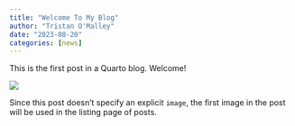 ```yaml
---
title: "Welcome To My Blog"
author: "Tristan O'Malley"
date: "2023-08-20"
categories: [news]
---
```


This is the first post in a Quarto blog. Welcome!

![](thumbnail.jpg)

Since this post doesn't specify an explicit `image`, the first image in the post will be used in the listing page of posts.
